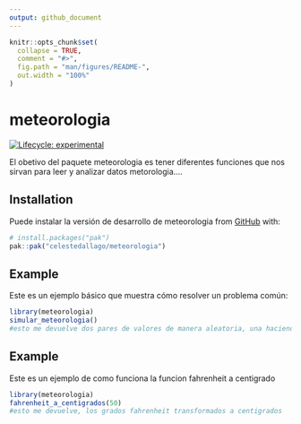 ```yaml
---
output: github_document
---
```


<!-- README.md is generated from README.Rmd. Please edit that file -->

```r
knitr::opts_chunk$set(
  collapse = TRUE,
  comment = "#>",
  fig.path = "man/figures/README-",
  out.width = "100%"
)
```

# meteorologia

<!-- badges: start -->
[![Lifecycle: experimental](https://img.shields.io/badge/lifecycle-experimental-orange.svg)](https://lifecycle.r-lib.org/articles/stages.html#experimental)
<!-- badges: end -->

El obetivo del paquete meteorologia es tener diferentes funciones que nos sirvan para leer y analizar datos metorologia....

## Installation

Puede instalar la versión de desarrollo de meteorologia from [GitHub](https://github.com/) with:

``` r
# install.packages("pak")
pak::pak("celestedallago/meteorologia")
```

## Example

Este es un ejemplo básico que muestra cómo resolver un problema común:

```r
library(meteorologia)
simular_meteorologia()
#esto me devuelve dos pares de valores de manera aleatoria, una haciendo referencia a la temperatura y otro a la precipitacion
```

## Example 

Este es un ejemplo de como funciona la funcion fahrenheit a centigrado

```r
library(meteorologia)
fahrenheit_a_centigrados(50)
#esto me devuelve, los grados fahrenheit transformados a centigrados
```
